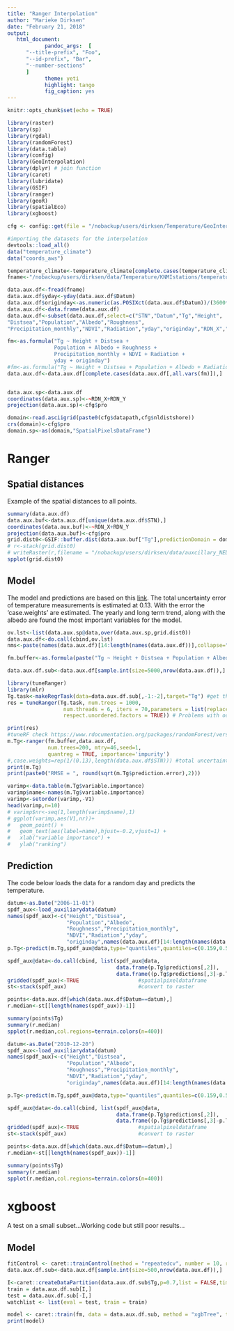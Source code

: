 ```yaml
---
title: "Ranger Interpolation"
author: "Marieke Dirksen"
date: "February 21, 2018"
output: 
   html_document:
            pandoc_args:  [
      "--title-prefix", "Foo",
      "--id-prefix", "Bar",
      "--number-sections"
      ]
            theme: yeti
            highlight: tango
            fig_caption: yes
---
```


```r
knitr::opts_chunk$set(echo = TRUE)
```



```r
library(raster)
library(sp)
library(rgdal)
library(randomForest)
library(data.table)
library(config)
library(GeoInterpolation)
library(dplyr) # join function
library(caret)
library(lubridate)
library(GSIF)
library(ranger)
library(geoR)
library(spatialEco)
library(xgboost)

cfg <- config::get(file = "/nobackup/users/dirksen/Temperature/GeoInterpolation/config/config.yml")

#importing the datasets for the interpolation
devtools::load_all()
data("temperature_climate")
data("coords_aws")

temperature_climate<-temperature_climate[complete.cases(temperature_climate),]
fname<-"/nobackup/users/dirksen/data/Temperature/KNMIstations/temperature_auxiliary_over.txt"

data.aux.df<-fread(fname)
data.aux.df$yday<-yday(data.aux.df$Datum)
data.aux.df$originday<-as.numeric(as.POSIXct(data.aux.df$Datum))/(3600*24)
data.aux.df<-data.frame(data.aux.df)
data.aux.df<-subset(data.aux.df,select=c("STN","Datum","Tg","Height",
"Distsea","Population","Albedo","Roughness",
"Precipitation_monthly","NDVI","Radiation","yday","originday","RDN_X","RDN_Y"))

fm<-as.formula("Tg ~ Height + Distsea + 
               Population + Albedo + Roughness + 
               Precipitation_monthly + NDVI + Radiation +
               yday + originday")
#fm<-as.formula("Tg ~ Height + Distsea + Population + Albedo + Radiation")
data.aux.df<-data.aux.df[complete.cases(data.aux.df[,all.vars(fm)]),]


data.aux.sp<-data.aux.df
coordinates(data.aux.sp)<-~RDN_X+RDN_Y
projection(data.aux.sp)<-cfg$pro

domain<-read.asciigrid(paste0(cfg$datapath,cfg$nldistshore))
crs(domain)<-cfg$pro
domain.sp<-as(domain,"SpatialPixelsDataFrame")
```

# Ranger

## Spatial distances
Example of the spatial distances to all points. 

```r
summary(data.aux.df)
data.aux.buf<-data.aux.df[unique(data.aux.df$STN),]
coordinates(data.aux.buf)<-~RDN_X+RDN_Y
projection(data.aux.buf)<-cfg$pro
grid.dist0<-GSIF::buffer.dist(data.aux.buf["Tg"],predictionDomain = domain.sp,as.factor(1:nrow(data.aux.buf)))
# r<-stack(grid.dist0)
# writeRaster(r,filename = "/nobackup/users/dirksen/data/auxcillary_NED/grid_buffer/grid_buffer.grd")
spplot(grid.dist0)
```

## Model

The model and predictions are based on this [link](https://github.com/thengl/GeoMLA#weighted-rfsp). The total uncertainty error of temperature measurements is estimated at 0.13. With the error the 'case.weights' are estimated. The yearly and long term trend, along with the albedo are found the most important variables for the model. 


```r
ov.lst<-list(data.aux.sp@data,over(data.aux.sp,grid.dist0))
data.aux.df<-do.call(cbind,ov.lst)
nms<-paste(names(data.aux.df)[14:length(names(data.aux.df))],collapse="+")

fm.buffer<-as.formula(paste("Tg ~ Height + Distsea + Population + Albedo + Roughness + Precipitation_monthly + NDVI + Radiation + yday + originday +",nms))

data.aux.df.sub<-data.aux.df[sample.int(size=5000,nrow(data.aux.df)),]

library(tuneRanger)
library(mlr)
Tg.task<-makeRegrTask(data=data.aux.df.sub[,-1:-2],target="Tg") #get the best mtry value
res = tuneRanger(Tg.task, num.trees = 1000, 
                  num.threads = 6, iters = 70,parameters = list(replace = FALSE,
                  respect.unordered.factors = TRUE)) # Problems with oder of the list, set to TRUE
```

```r
print(res)
#tuneRF check https://www.rdocumentation.org/packages/randomForest/versions/4.6-12/topics/tuneRF 
m.Tg<-ranger(fm.buffer,data.aux.df, 
             num.trees=200, mtry=46,seed=1,
             quantreg = TRUE, importance='impurity')
#,case.weights=rep(1/(0.13),length(data.aux.df$STN))) #total uncertainty error of temperature measurements=0.13
print(m.Tg)
print(paste0("RMSE = ", round(sqrt(m.Tg$prediction.error),2)))

varimp<-data.table(m.Tg$variable.importance)
varimp$name<-names(m.Tg$variable.importance)
varimp<-setorder(varimp,-V1)
head(varimp,n=10)
# varimp$nr<-seq(1,length(varimp$name),1)
# ggplot(varimp,aes(V1,nr))+
#   geom_point() + 
#   geom_text(aes(label=name),hjust=-0.2,vjust=1) +
#   xlab("variable importance") +
#   ylab("ranking")
```

## Prediction

The code below loads the data for a random day and predicts the temperature. 

```r
datum<-as.Date("2006-11-01")
spdf_aux<-load_auxiliarydata(datum)
names(spdf_aux)<-c("Height","Distsea",
                   "Population","Albedo",
                   "Roughness","Precipitation_monthly",
                   "NDVI","Radiation","yday",
                   "originday",names(data.aux.df)[14:length(names(data.aux.df))])
p.Tg<-predict(m.Tg,spdf_aux@data,type="quantiles",quantiles=c(0.159,0.5,0.841)) #prediction

spdf_aux@data<-do.call(cbind, list(spdf_aux@data,
                                   data.frame(p.Tg$predictions[,2]),
                                   data.frame((p.Tg$predictions[,3]-p.Tg$predictions[,1])/2))) # add the data
gridded(spdf_aux)<-TRUE                   #spatialpixeldataframe
st<-stack(spdf_aux)                       #convert to raster

points<-data.aux.df[which(data.aux.df$Datum==datum),]
r.median<-st[[length(names(spdf_aux))-1]]
```

```r
summary(points$Tg)
summary(r.median)
spplot(r.median,col.regions=terrain.colors(n=400))
```

```r
datum<-as.Date("2010-12-20")
spdf_aux<-load_auxiliarydata(datum)
names(spdf_aux)<-c("Height","Distsea",
                   "Population","Albedo",
                   "Roughness","Precipitation_monthly",
                   "NDVI","Radiation","yday",
                   "originday",names(data.aux.df)[14:length(names(data.aux.df))])

p.Tg<-predict(m.Tg,spdf_aux@data,type="quantiles",quantiles=c(0.159,0.5,0.841)) #prediction

spdf_aux@data<-do.call(cbind, list(spdf_aux@data,
                                   data.frame(p.Tg$predictions[,2]),
                                   data.frame((p.Tg$predictions[,3]-p.Tg$predictions[,1])/2))) # add the data
gridded(spdf_aux)<-TRUE                   #spatialpixeldataframe
st<-stack(spdf_aux)                       #convert to raster

points<-data.aux.df[which(data.aux.df$Datum==datum),]
r.median<-st[[length(names(spdf_aux))-1]]

```


```r
summary(points$Tg)
summary(r.median)
spplot(r.median,col.regions=terrain.colors(n=400))
```

# xgboost

A test on a small subset...Working code but still poor results...

## Model
```r
fitControl <- caret::trainControl(method = "repeatedcv", number = 10, repeats = 2, search = "random")
data.aux.df.sub<-data.aux.df[sample.int(size=500,nrow(data.aux.df)),]

I<-caret::createDataPartition(data.aux.df.sub$Tg,p=0.7,list = FALSE,times = 1)
train = data.aux.df.sub[I,]
test = data.aux.df.sub[-I,]
watchlist <- list(eval = test, train = train)

model <- caret::train(fm, data = data.aux.df.sub, method = "xgbTree", trControl = fitControl)
print(model)
```